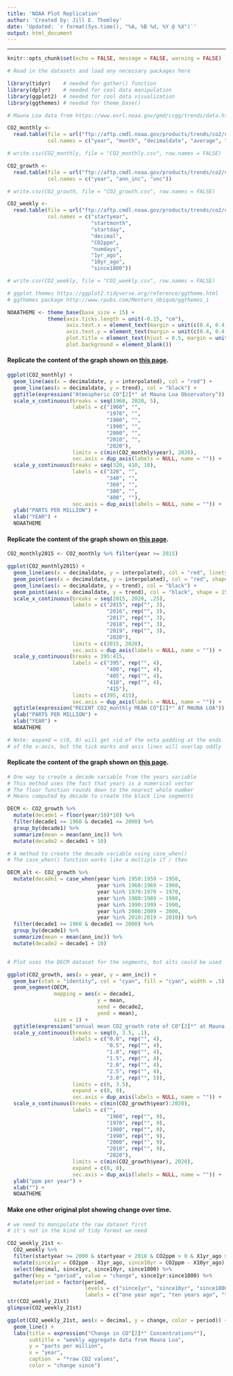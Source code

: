 ```yaml
---
title: 'NOAA Plot Replication'
author: 'Created by: Jill E. Thomley'
date: 'Updated: `r format(Sys.time(), "%A, %B %d, %Y @ %X")`'
output: html_document
---
```


<hr> 

```r
knitr::opts_chunk$set(echo = FALSE, message = FALSE, warning = FALSE)
```

```r
# Read in the datasets and load any necessary packages here

library(tidyr)    # needed for gather() function
library(dplyr)    # needed for cool data manipulation
library(ggplot2)  # needed for cool data visualization
library(ggthemes) # needed for theme_base()

# Mauna Loa data from https://www.esrl.noaa.gov/gmd/ccgg/trends/data.html

CO2_monthly <- 
  read.table(file = url("ftp://aftp.cmdl.noaa.gov/products/trends/co2/co2_mm_mlo.txt"),
             col.names = c("year", "month", "decimaldate", "average", "interpolated", "trend", "numdays"))

# write.csv(CO2_monthly, file = "CO2_monthly.csv", row.names = FALSE)

CO2_growth <- 
  read.table(file = url("ftp://aftp.cmdl.noaa.gov/products/trends/co2/co2_gr_mlo.txt"),
             col.names = c("year", "ann_inc", "unc"))

# write.csv(CO2_growth, file = "CO2_growth.csv", row.names = FALSE)

CO2_weekly <- 
  read.table(file = url("ftp://aftp.cmdl.noaa.gov/products/trends/co2/co2_weekly_mlo.txt"),
             col.names = c("startyear",
                           "startmonth",
                           "startday",
                           "decimal",
                           "CO2ppm",
                           "numdays",
                           "1yr_ago",
                           "10yr_ago",
                           "since1800"))

# write.csv(CO2_weekly, file = "CO2_weekly.csv", row.names = FALSE)
```

```r
# ggplot themes https://ggplot2.tidyverse.org/reference/ggtheme.html
# ggthemes package http://www.rpubs.com/Mentors_Ubiqum/ggthemes_1

NOAATHEME <- theme_base(base_size = 15) +
             theme(axis.ticks.length = unit(-0.15, "cm"),
                   axis.text.x = element_text(margin = unit(c(0.4, 0.4, 0.4, 0.4), "cm")), 
                   axis.text.y = element_text(margin = unit(c(0.4, 0.4, 0.4, 0.4), "cm")),
                   plot.title = element_text(hjust = 0.5, margin = unit(c(0, 0, -0.4, 0), "cm")),
                   plot.background = element_blank())
```

#### Replicate the content of the graph shown on [this page](https://www.esrl.noaa.gov/gmd/ccgg/trends/full.html).

```r
ggplot(CO2_monthly) +
  geom_line(aes(x = decimaldate, y = interpolated), col = "red") +
  geom_line(aes(x = decimaldate, y = trend), col = "black") +
  ggtitle(expression("Atmospheric CO"[2]*" at Mauna Loa Observatory")) +
  scale_x_continuous(breaks = seq(1960, 2020, 5), 
                     labels = c("1960", "", 
                                "1970", "", 
                                "1980", "", 
                                "1990", "", 
                                "2000", "",
                                "2010", "", 
                                "2020"),
                     limits = c(min(CO2_monthly$year), 2020),
                     sec.axis = dup_axis(labels = NULL, name = "")) +  
  scale_y_continuous(breaks = seq(320, 410, 10), 
                     labels = c("320", "",
                                "340", "",
                                "360", "",
                                "380", "",
                                "400", ""),
                     sec.axis = dup_axis(labels = NULL, name = "")) +
  ylab("PARTS PER MILLION") +
  xlab("YEAR") +
  NOAATHEME
```

#### Replicate the content of the graph shown on [this page](https://www.esrl.noaa.gov/gmd/ccgg/trends/index.html).

```r
CO2_monthly2015 <- CO2_monthly %>% filter(year >= 2015)

ggplot(CO2_monthly2015) +
  geom_line(aes(x = decimaldate, y = interpolated), col = "red", linetype = 5) +
  geom_point(aes(x = decimaldate, y = interpolated), col = "red", shape = 18) +
  geom_line(aes(x = decimaldate, y = trend), col = "black") +
  geom_point(aes(x = decimaldate, y = trend), col = "black", shape = 15) +
  scale_x_continuous(breaks = seq(2015, 2020, .25), 
                     labels = c("2015", rep("", 3), 
                                "2016", rep("", 3),
                                "2017", rep("", 3),
                                "2018", rep("", 3),
                                "2019", rep("", 3),
                                "2020"),
                     limits = c(2015, 2020),
                     sec.axis = dup_axis(labels = NULL, name = "")) +
  scale_y_continuous(breaks = 395:415, 
                     labels = c("395", rep("", 4),
                                "400", rep("", 4),
                                "405", rep("", 4),
                                "410", rep("", 4),
                                "415"),
                     limits = c(395, 415),
                     sec.axis = dup_axis(labels = NULL, name = "")) +
  ggtitle(expression("RECENT CO2_monthly MEAN CO"[2]*" AT MAUNA LOA")) +
  ylab("PARTS PER MILLION") +
  xlab("YEAR") +
  NOAATHEME

# Note: expand = c(0, 0) will get rid of the exta padding at the ends
# of the x-axis, but the tick marks and axis lines will overlap oddly 
```

#### Replicate the content of the graph shown on [this page](https://www.esrl.noaa.gov/gmd/ccgg/trends/gr.html).

```r
# One way to create a decade variable from the years variable
# This method uses the fact that years is a numerical vector
# The floor function rounds down to the nearest whole number
# Means computed by decade to create the black line segments

DECM <- CO2_growth %>% 
  mutate(decade1 = floor(year/10)*10) %>%
  filter(decade1 >= 1960 & decade1 <= 2000) %>%
  group_by(decade1) %>%
  summarize(mean = mean(ann_inc)) %>%
  mutate(decade2 = decade1 + 10)

# A method to create the decade variable using case_when()
# The case_when() function works like a multiple if / then  

DECM_alt <- CO2_growth %>% 
  mutate(decade1 = case_when(year %in% 1950:1959 ~ 1950,
                             year %in% 1960:1969 ~ 1960,
                             year %in% 1970:1979 ~ 1970,
                             year %in% 1980:1989 ~ 1980,
                             year %in% 1990:1999 ~ 1990,
                             year %in% 2000:2009 ~ 2000,
                             year %in% 2010:2019 ~ 2010)) %>%
  filter(decade1 >= 1960 & decade1 <= 2000) %>%
  group_by(decade1) %>%
  summarize(mean = mean(ann_inc)) %>%
  mutate(decade2 = decade1 + 10)


# Plot uses the DECM dataset for the segments, but alts could be used

ggplot(CO2_growth, aes(x = year, y = ann_inc)) +
  geom_bar(stat = "identity", col = "cyan", fill = "cyan", width = .5) +
  geom_segment(DECM, 
               mapping = aes(x = decade1, 
                             y = mean, 
                             xend = decade2, 
                             yend = mean), 
               size = 1) +
  ggtitle(expression("annual mean CO2_growth rate of CO"[2]*" at Mauna Loa")) +
  scale_y_continuous(breaks = seq(0, 3.5, .1), 
                     labels = c("0.0", rep("", 4), 
                                "0.5", rep("", 4),
                                "1.0", rep("", 4),
                                "1.5", rep("", 4),
                                "2.0", rep("", 4), 
                                "2.5", rep("", 4),
                                "3.0", rep("", 5)),
                     limits = c(0, 3.5),
                     expand = c(0, 0),
                     sec.axis = dup_axis(labels = NULL, name = "")) +
  scale_x_continuous(breaks = c(min(CO2_growth$year):2020),
                     labels = c("", 
                                "1960", rep("", 9),
                                "1970", rep("", 9),
                                "1980", rep("", 9),
                                "1990", rep("", 9), 
                                "2000", rep("", 9),
                                "2010", rep("", 9),
                                "2020"),              
                     limits = c(min(CO2_growth$year), 2020),
                     expand = c(0, 0),
                     sec.axis = dup_axis(labels = NULL, name = "")) +
  ylab("ppm per year") +
  xlab("") +
  NOAATHEME
```


#### Make one other original plot showing change over time.

```r
# we need to manipulate the raw dataset first
# it's not in the kind of tidy format we need

CO2_weekly_21st <- 
  CO2_weekly %>% 
  filter(startyear >= 2000 & startyear < 2018 & CO2ppm > 0 & X1yr_ago > 0 & X10yr_ago > 0 ) %>%
  mutate(since1yr = CO2ppm - X1yr_ago, since10yr = CO2ppm - X10yr_ago) %>% 
  select(decimal, since1yr, since10yr, since1800) %>%
  gather(key = "period", value = "change", since1yr:since1800) %>% 
  mutate(period = factor(period, 
                         levels = c("since1yr", "since10yr", "since1800"),
                         labels = c("one year ago", "ten years ago", "the year 1800")))
str(CO2_weekly_21st)
glimpse(CO2_weekly_21st)
```

```r
ggplot(CO2_weekly_21st, aes(x = decimal, y = change, color = period)) +
  geom_line() +
  labs(title = expression("Change in CO"[2]*" Concentrations*"), 
       subtitle = "weekly aggregate data from Mauna Loa",
       y = "parts per million",
       x = "year",
       caption  = "*raw CO2 values",
       color = "change since")
```


